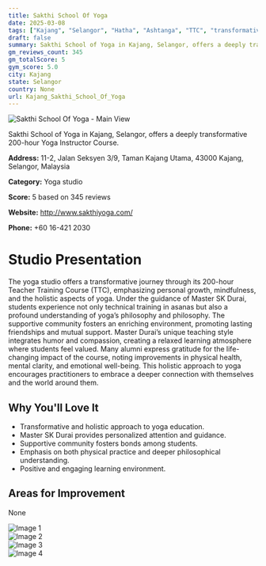 ```yaml
---
title: Sakthi School Of Yoga
date: 2025-03-08
tags: ["Kajang", "Selangor", "Hatha", "Ashtanga", "TTC", "transformative", "supportive community", "Kajang"]  
draft: false
summary: Sakthi School of Yoga in Kajang, Selangor, offers a deeply transformative 200-hour Yoga Instructor Course.
gm_reviews_count: 345
gm_totalScore: 5
gym_score: 5.0
city: Kajang
state: Selangor
country: None
url: Kajang_Sakthi_School_Of_Yoga
---
```


<div className="aspect-[16/9] relative my-8">
  <img 
    src="https://lh5.googleusercontent.com/p/AF1QipPLXmtMuyVgk5YlbcpAU5fpKyA1SqKdU6dYWLZi=w1920-h1080-k-no"
    alt="Sakthi School Of Yoga - Main View"
    className="object-cover absolute inset-0 w-full h-full rounded-lg"
  />
</div>

Sakthi School of Yoga in Kajang, Selangor, offers a deeply transformative 200-hour Yoga Instructor Course.

**Address:** 11-2, Jalan Seksyen 3/9, Taman Kajang Utama, 43000 Kajang, Selangor, Malaysia

**Category:** Yoga studio

**Score:** 5 based on 345 reviews

**Website:** http://www.sakthiyoga.com/

**Phone:** +60 16-421 2030

# Studio Presentation

The yoga studio offers a transformative journey through its 200-hour Teacher Training Course (TTC), emphasizing personal growth, mindfulness, and the holistic aspects of yoga. Under the guidance of Master SK Durai, students experience not only technical training in asanas but also a profound understanding of yoga’s philosophy and philosophy. The supportive community fosters an enriching environment, promoting lasting friendships and mutual support. Master Durai’s unique teaching style integrates humor and compassion, creating a relaxed learning atmosphere where students feel valued. Many alumni express gratitude for the life-changing impact of the course, noting improvements in physical health, mental clarity, and emotional well-being. This holistic approach to yoga encourages practitioners to embrace a deeper connection with themselves and the world around them.

## Why You'll Love It

- Transformative and holistic approach to yoga education.
- Master SK Durai provides personalized attention and guidance.
- Supportive community fosters bonds among students.
- Emphasis on both physical practice and deeper philosophical understanding.
- Positive and engaging learning environment.

## Areas for Improvement

None

<div className="grid grid-cols-1 xl:grid-cols-2 gap-4 my-8">
<div className="aspect-[4/3] relative"><img src="https://lh5.googleusercontent.com/p/AF1QipMOsJeGvEZWZX9iadivMwx9qnY3bbavSmcXMS8M=w1920-h1080-k-no" alt="Image 1" className="object-cover absolute inset-0 w-full h-full rounded-lg" /></div>
<div className="aspect-[4/3] relative"><img src="https://lh5.googleusercontent.com/p/AF1QipOC0M0V_JZQaKPAq0EEMCrkKr_bhwwTCwj0tnE9=w1920-h1080-k-no" alt="Image 2" className="object-cover absolute inset-0 w-full h-full rounded-lg" /></div>
<div className="aspect-[4/3] relative"><img src="https://lh5.googleusercontent.com/p/AF1QipOKR6t4vAxvu8bEnoos8T2qQCIUPlGodGpP_xAo=w1920-h1080-k-no" alt="Image 3" className="object-cover absolute inset-0 w-full h-full rounded-lg" /></div>
<div className="aspect-[4/3] relative"><img src="https://lh5.googleusercontent.com/p/AF1QipMiFNcNUoBI4rw4vORbQ2DSFP8EIJyR3cOao3xW=w1920-h1080-k-no" alt="Image 4" className="object-cover absolute inset-0 w-full h-full rounded-lg" /></div>
</div>